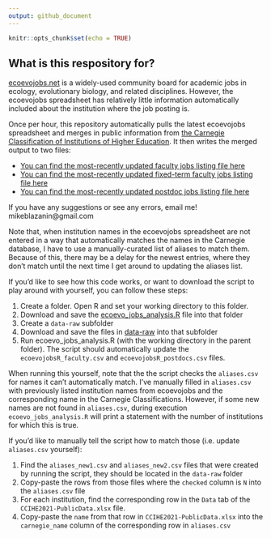 ```yaml
---
output: github_document
---
```


<!-- README.md is generated from README.Rmd. Please edit that file -->

```r
knitr::opts_chunk$set(echo = TRUE)
```

## What is this respository for?

[ecoevojobs.net](http://ecoevojobs.net) is a widely-used community board for academic jobs in ecology, evolutionary biology, and related disciplines. However, the ecoevojobs spreadsheet has relatively little information automatically included about the institution where the job posting is.

Once per hour, this repository automatically pulls the latest ecoevojobs spreadsheet and merges in public information from [the Carnegie Classification of Institutions of Higher Education](https://carnegieclassifications.acenet.edu/). It then writes the merged output to two files:

- [You can find the most-recently updated faculty jobs listing file here](https://github.com/mikeblazanin/ecoevojobsR/blob/master/data-raw/ecoevojobsR_faculty.csv)
- [You can find the most-recently updated fixed-term faculty jobs listing file here](https://github.com/mikeblazanin/ecoevojobsR/blob/master/data-raw/ecoevojobsR_fixed_term.csv)
- [You can find the most-recently updated postdoc jobs listing file here](https://github.com/mikeblazanin/ecoevojobsR/blob/master/data-raw/ecoevojobsR_postdoc.csv)

If you have any suggestions or see any errors, email me! mikeblazanin@gmail.com

Note that, when institution names in the ecoevojobs spreadsheet are not entered in a way that automatically matches the names in the Carnegie database, I have to use a manually-curated list of aliases to match them. Because of this, there may be a delay for the newest entries, where they don't match until the next time I get around to updating the aliases list. 

If you'd like to see how this code works, or want to download the script to play around with yourself, you can follow these steps:

1. Create a folder. Open R and set your working directory to this folder.
2. Download and save the [ecoevo_jobs_analysis.R](https://github.com/mikeblazanin/ecoevojobsR/blob/master/R/ecoevo_jobs_analysis.R) file into that folder
3. Create a `data-raw` subfolder
4. Download and save the files in [data-raw](https://github.com/mikeblazanin/ecoevojobsR/tree/master/data-raw) into that subfolder
5. Run ecoevo_jobs_analysis.R (with the working directory in the parent folder). The script should automatically update the `ecoevojobsR_faculty.csv` and `ecoevojobsR_postdocs.csv` files.

When running this yourself, note that the the script checks the `aliases.csv` for names it can't automatically match. I've manually filled in `aliases.csv` with previously listed institution names from ecoevojobs and the corresponding name in the Carnegie Classifications. However, if some new names are not found in `aliases.csv`, during execution `ecoevo_jobs_analysis.R` will print a statement with the number of institutions for which this is true. 

If you'd like to manually tell the script how to match those (i.e. update `aliases.csv` yourself):

1. Find the `aliases_new1.csv` and `aliases_new2.csv` files that were created by running the script, they should be located in the `data-raw` folder
2. Copy-paste the rows from those files where the `checked` column is `N` into the `aliases.csv` file
3. For each institution, find the corresponding row in the `Data` tab of the `CCIHE2021-PublicData.xlsx` file. 
4. Copy-paste the `name` from that row in `CCIHE2021-PublicData.xlsx` into the `carnegie_name` column of the corresponding row in `aliases.csv`

